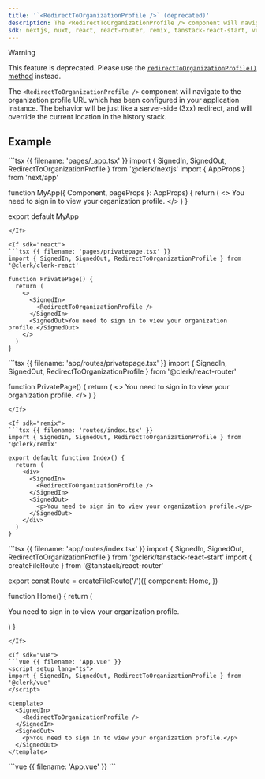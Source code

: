 ```yaml
---
title: '`<RedirectToOrganizationProfile />` (deprecated)'
description: The <RedirectToOrganizationProfile /> component will navigate to the organization profile URL which has been configured in your application instance. The behavior will be just like a server-side (3xx) redirect, and will override the current location in the history stack.
sdk: nextjs, nuxt, react, react-router, remix, tanstack-react-start, vue
---
```


> [!WARNING]
> This feature is deprecated. Please use the [`redirectToOrganizationProfile()` method](/docs/references/javascript/clerk#redirect-to-organization-profile) instead.

The `<RedirectToOrganizationProfile />` component will navigate to the organization profile URL which has been configured in your application instance. The behavior will be just like a server-side (3xx) redirect, and will override the current location in the history stack.

## Example

<If sdk="nextjs">
  ```tsx {{ filename: 'pages/_app.tsx' }}
  import { SignedIn, SignedOut, RedirectToOrganizationProfile } from '@clerk/nextjs'
  import { AppProps } from 'next/app'

  function MyApp({ Component, pageProps }: AppProps) {
    return (
      <>
        <SignedIn>
          <RedirectToOrganizationProfile />
        </SignedIn>
        <SignedOut>You need to sign in to view your organization profile.</SignedOut>
      </>
    )
  }

  export default MyApp
  ```
</If>

<If sdk="react">
  ```tsx {{ filename: 'pages/privatepage.tsx' }}
  import { SignedIn, SignedOut, RedirectToOrganizationProfile } from '@clerk/clerk-react'

  function PrivatePage() {
    return (
      <>
        <SignedIn>
          <RedirectToOrganizationProfile />
        </SignedIn>
        <SignedOut>You need to sign in to view your organization profile.</SignedOut>
      </>
    )
  }
  ```
</If>

<If sdk="react-router">
  ```tsx {{ filename: 'app/routes/privatepage.tsx' }}
  import { SignedIn, SignedOut, RedirectToOrganizationProfile } from '@clerk/react-router'

  function PrivatePage() {
    return (
      <>
        <SignedIn>
          <RedirectToOrganizationProfile />
        </SignedIn>
        <SignedOut>You need to sign in to view your organization profile.</SignedOut>
      </>
    )
  }
  ```
</If>

<If sdk="remix">
  ```tsx {{ filename: 'routes/index.tsx' }}
  import { SignedIn, SignedOut, RedirectToOrganizationProfile } from '@clerk/remix'

  export default function Index() {
    return (
      <div>
        <SignedIn>
          <RedirectToOrganizationProfile />
        </SignedIn>
        <SignedOut>
          <p>You need to sign in to view your organization profile.</p>
        </SignedOut>
      </div>
    )
  }
  ```
</If>

<If sdk="tanstack-react-start">
  ```tsx {{ filename: 'app/routes/index.tsx' }}
  import { SignedIn, SignedOut, RedirectToOrganizationProfile } from '@clerk/tanstack-react-start'
  import { createFileRoute } from '@tanstack/react-router'

  export const Route = createFileRoute('/')({
    component: Home,
  })

  function Home() {
    return (
      <div>
        <SignedIn>
          <RedirectToOrganizationProfile />
        </SignedIn>
        <SignedOut>
          <p>You need to sign in to view your organization profile.</p>
        </SignedOut>
      </div>
    )
  }
  ```
</If>

<If sdk="vue">
  ```vue {{ filename: 'App.vue' }}
  <script setup lang="ts">
  import { SignedIn, SignedOut, RedirectToOrganizationProfile } from '@clerk/vue'
  </script>

  <template>
    <SignedIn>
      <RedirectToOrganizationProfile />
    </SignedIn>
    <SignedOut>
      <p>You need to sign in to view your organization profile.</p>
    </SignedOut>
  </template>
  ```
</If>

<If sdk="nuxt">
  ```vue {{ filename: 'App.vue' }}
  <script setup lang="ts">
  // Components are automatically imported
  </script>

  <template>
    <SignedIn>
      <RedirectToOrganizationProfile />
    </SignedIn>
    <SignedOut>
      <p>You need to sign in to view your organization profile.</p>
    </SignedOut>
  </template>
  ```
</If>

